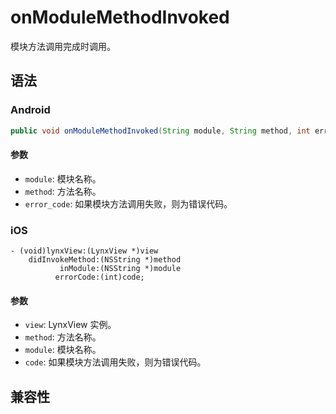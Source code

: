 # onModuleMethodInvoked

模块方法调用完成时调用。

## 语法

### Android

```java
public void onModuleMethodInvoked(String module, String method, int error_code);
```

#### 参数

- `module`: 模块名称。
- `method`: 方法名称。
- `error_code`: 如果模块方法调用失败，则为错误代码。

### iOS

```objc
- (void)lynxView:(LynxView *)view
    didInvokeMethod:(NSString *)method
           inModule:(NSString *)module
          errorCode:(int)code;
```

#### 参数

- `view`: LynxView 实例。
- `method`: 方法名称。
- `module`: 模块名称。
- `code`: 如果模块方法调用失败，则为错误代码。

## 兼容性


<LegacyCompatTable metadata="lynx-native-api/lynx-view-client/on-module-method-invoked" />